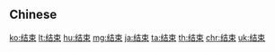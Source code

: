 {{also|結束}}
==Chinese==
{{zh-see|結束}}

[[ko:结束]]
[[lt:结束]]
[[hu:结束]]
[[mg:结束]]
[[ja:结束]]
[[ta:结束]]
[[th:结束]]
[[chr:结束]]
[[uk:结束]]
